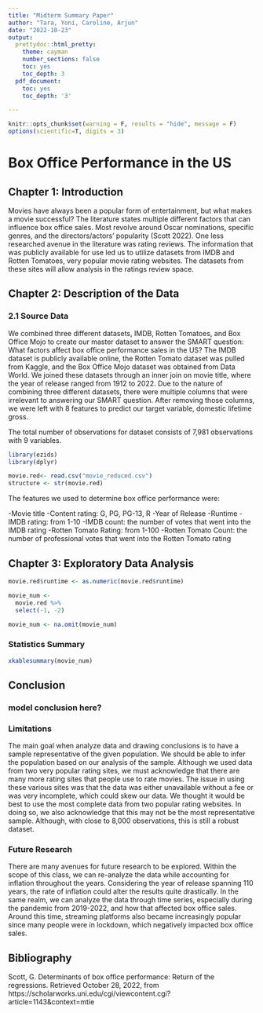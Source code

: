 ```yaml
---
title: "Midterm Summary Paper"
author: "Tara, Yoni, Caroline, Arjun"
date: "2022-10-23"
output:
  prettydoc::html_pretty:
    theme: cayman
    number_sections: false
    toc: yes
    toc_depth: 3
  pdf_document:
    toc: yes
    toc_depth: '3'

---
```


```r

knitr::opts_chunk$set(warning = F, results = "hide", message = F)
options(scientific=T, digits = 3) 

```

# Box Office Performance in the US

## Chapter 1: Introduction

Movies have always been a popular form of entertainment, but what makes a movie successful? The literature states multiple different factors that can influence box office sales. Most revolve around Oscar nominations, specific genres, and the directors/actors' popularity (Scott 2022). One less researched avenue in the literature was rating reviews. The information that was publicly available for use led us to utilize datasets from IMDB and Rotten Tomatoes, very popular movie rating websites. The datasets from these sites will allow analysis in the ratings review space. 


## Chapter 2: Description of the Data


### 2.1 Source Data

We combined three different datasets, IMDB, Rotten Tomatoes, and Box Office Mojo to create our master dataset to answer the SMART question: What factors affect box office performance sales in the US? The IMDB dataset is publicly available online, the Rotten Tomato dataset was pulled from Kaggle, and the Box Office Mojo dataset was obtained from Data World. We joined these datasets through an inner join on movie title, where the year of release ranged from 1912 to 2022. Due to the nature of combining three different datasets, there were multiple columns that were irrelevant to answering our SMART question. After removing those columns, we were left with 8 features to predict our target variable, domestic lifetime gross.  


The total number of observations for dataset consists of 7,981 observations with 9 variables. 

```r
library(ezids)
library(dplyr)

movie.red<- read.csv("movie_reduced.csv")
structure <- str(movie.red)


```


The features we used to determine box office performance were: 

-Movie title
-Content rating: G, PG, PG-13, R
-Year of Release
-Runtime
-IMDB rating: from 1-10
-IMDB count:  the number of votes that went into the IMDB rating 
-Rotten Tomato Rating: from 1-100
-Rotten Tomato Count: the number of professional votes that went into the Rotten Tomato rating


## Chapter 3: Exploratory Data Analysis

```r
movie.red$runtime <- as.numeric(movie.red$runtime)

movie_num <-
  movie.red %>%
  select(-1, -2)

movie_num <- na.omit(movie_num)
```


### Statistics Summary

```r

xkablesummary(movie_num)


```











## Conclusion


### model conclusion here?


### Limitations

The main goal when analyze data and drawing conclusions is to have a sample representative of the given population. We should be able to infer the population based on our analysis of the sample. Although we used data from two very popular rating sites, we must acknowledge that there are many more rating sites that people use to rate movies. The issue in using these various sites was that the data was either unavailable without a fee or was very incomplete, which could skew our data. We thought it would be best to use the most complete data from two popular rating websites. In doing so, we also acknowledge that this may not be the most representative sample. Although, with close to 8,000 observations, this is still a robust dataset. 


### Future Research

There are many avenues for future research to be explored. Within the scope of this class, we can re-analyze the data while accounting for inflation throughout the years. Considering the year of release spanning 110 years, the rate of inflation could alter the results quite drastically. In the same realm, we can analyze the data through time series, especially during the pandemic from 2019-2022, and how that affected box office sales. Around this time, streaming platforms also became increasingly popular since many people were in lockdown, which negatively impacted box office sales. 





## Bibliography

Scott, G. Determinants of box office performance: Return of the regressions. Retrieved October 28, 2022, from https://scholarworks.uni.edu/cgi/viewcontent.cgi?article=1143&amp;context=mtie 